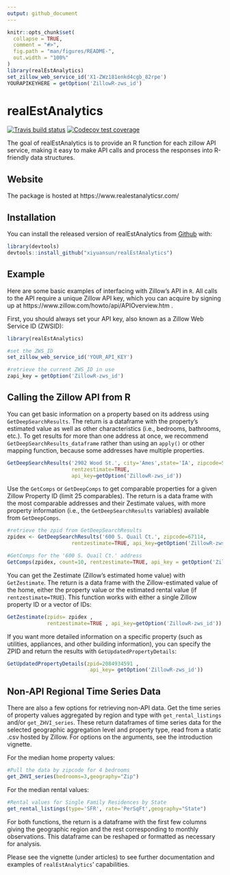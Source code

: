 ```yaml
---
output: github_document
---
```


<!-- README.md is generated from README.Rmd. Please edit that file -->

```r
knitr::opts_chunk$set(
  collapse = TRUE,
  comment = "#>",
  fig.path = "man/figures/README-",
  out.width = "100%"
)
library(realEstAnalytics)
set_zillow_web_service_id('X1-ZWz181enkd4cgb_82rpe')
YOURAPIKEYHERE = getOption('ZillowR-zws_id')
```
# realEstAnalytics

<!-- badges: start -->
[![Travis build status](https://travis-ci.org/xiyuansun/realEstAnalytics.svg?branch=master)](https://travis-ci.org/xiyuansun/realEstAnalytics)
[![Codecov test coverage](https://codecov.io/gh/xiyuansun/realEstAnalytics/branch/master/graph/badge.svg)](https://codecov.io/gh/xiyuansun/realEstAnalytics?branch=master)
<!-- badges: end -->

The goal of realEstAnalytics is to provide an R function for each zillow API service, making it easy to make API calls and process the responses into R-friendly data structures. 

## Website
The package is hosted at https://www.realestanalyticsr.com/

## Installation

You can install the released version of realEstAnalytics from [Github](https://github.com) with:

``` r
library(devtools)
devtools::install_github("xiyuansun/realEstAnalytics")
```

## Example

Here are some basic examples of interfacing with Zillow's API in `R`. All calls to the API require a unique Zillow API key, which you can acquire by signing up at https://www.zillow.com/howto/api/APIOverview.htm .

First, you should always set your API key, also known as a Zillow Web Service ID (ZWSID):

```r
library(realEstAnalytics)

#set the ZWS_ID
set_zillow_web_service_id('YOUR_API_KEY')
```
```r
#retrieve the current ZWS_ID in use
zapi_key = getOption('ZillowR-zws_id')
```

## Calling the Zillow API from R

You can get basic information on a property based on its address using `GetDeepSearchResults`. The return is a dataframe with the property's estimated value as well as other characteristics (i.e., bedrooms, bathrooms, etc.). To get results for more than one address at once, we recommend `GetDeepSearchResults_dataframe` rather than using an `apply()` or other mapping function, because some addresses have multiple properties.
```r
GetDeepSearchResults('2902 Wood St.', city='Ames',state='IA', zipcode=50014,
                     rentzestimate=TRUE,
                     api_key=getOption('ZillowR-zws_id'))
```

Use the `GetComps` or `GetDeepComps` to get comparable properties for a given Zillow Property ID (limit 25 comparables). The return is a data frame with the most comparable addresses and their Zestimate values, with more property information (i.e., the `GetDeepSearchResults` variables) available from `GetDeepComps`.
```r
#retrieve the zpid from GetDeepSearchResults
zpidex <- GetDeepSearchResults('600 S. Quail Ct.', zipcode=67114,
                     rentzestimate=TRUE, api_key=getOption('ZillowR-zws_id'))$zpid

#GetComps for the '600 S. Quail Ct.' address
GetComps(zpidex, count=10, rentzestimate=TRUE, api_key = getOption('ZillowR-zws_id'))
```

You can get the Zestimate (Zillow's estimated home value) with `GetZestimate`. The return is a data frame with the Zillow-estimated value of the home, either the property value or the estimated rental value (if `rentzestimate=TRUE`). This function works with either a single Zillow property ID or a vector of IDs:
```r
GetZestimate(zpids= zpidex ,
             rentzestimate=TRUE , api_key=getOption('ZillowR-zws_id'))
```

If you want more detailed information on a specific property (such as utilities, appliances, and other building information), you can specify the ZPID and return the results with `GetUpdatedPropertyDetails`:
```r
GetUpdatedPropertyDetails(zpid=2084934591 ,
                           api_key= getOption('ZillowR-zws_id'))
```

## Non-API Regional Time Series Data

There are also a few options for retrieving non-API data. Get the time series of property values aggregated by region and type with `get_rental_listings` and/or `get_ZHVI_series`. These return dataframes of time series data for the selected geographic aggregation level and property type, read from a static .csv hosted by Zillow. For options on the arguments, see the introduction vignette.

For the median home property values:
```r
#Pull the data by zipcode for 4 bedrooms
get_ZHVI_series(bedrooms=3,geography="Zip")
```

For the median rental values:
```r
#Rental values for Single Family Residences by State
get_rental_listings(type='SFR', rate='PerSqFt',geography="State")
```

For both functions, the return is a dataframe with the first few columns giving the geographic region and the rest corresponding to monthly observations. This dataframe can be reshaped or formatted as necessary for analysis.

Please see the vignette (under articles) to see further documentation and examples of `realEstAnalytics`' capabilities.
